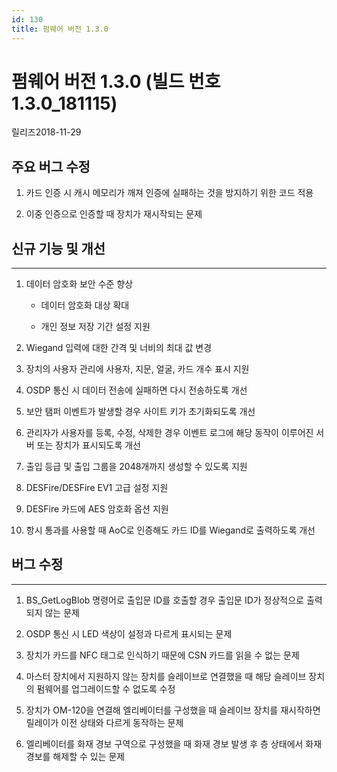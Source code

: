 ```yaml
---
id: 130
title: 펌웨어 버전 1.3.0
---
```


# 펌웨어 버전 1.3.0 (빌드 번호 1.3.0_181115)

릴리즈<Separator/>2018-11-29

## 주요 버그 수정

1. 카드 인증 시 캐시 메모리가 깨져 인증에 실패하는 것을 방지하기 위한 코드 적용

1. 이중 인증으로 인증할 때 장치가 재시작되는 문제

## 신규 기능 및 개선

---

1. 데이터 암호화 보안 수준 향상

    - 데이터 암호화 대상 확대

    - 개인 정보 저장 기간 설정 지원

1. Wiegand 입력에 대한 간격 및 너비의 최대 값 변경

1. 장치의 사용자 관리에 사용자, 지문, 얼굴, 카드 개수 표시 지원

1. OSDP 통신 시 데이터 전송에 실패하면 다시 전송하도록 개선

1. 보안 탬퍼 이벤트가 발생할 경우 사이트 키가 초기화되도록 개선

1. 관리자가 사용자를 등록, 수정, 삭제한 경우 이벤트 로그에 해당 동작이 이루어진 서버 또는 장치가 표시되도록 개선

1. 출입 등급 및 출입 그룹을 2048개까지 생성할 수 있도록 지원

1. DESFire/DESFire EV1 고급 설정 지원

1. DESFire 카드에 AES 암호화 옵션 지원

1. 항시 통과를 사용할 때 AoC로 인증해도 카드 ID를 Wiegand로 출력하도록 개선

## 버그 수정

---

<BugLists>

1. BS_GetLogBlob 명령어로 출입문 ID를 호출할 경우 출입문 ID가 정상적으로 출력되지 않는 문제

1. OSDP 통신 시 LED 색상이 설정과 다르게 표시되는 문제

1. 장치가 카드를 NFC 태그로 인식하기 때문에 CSN 카드를 읽을 수 없는 문제

1. 마스터 장치에서 지원하지 않는 장치를 슬레이브로 연결했을 때 해당 슬레이브 장치의 펌웨어를 업그레이드할 수 없도록 수정

1. 장치가 OM-120을 연결해 엘리베이터를 구성했을 때 슬레이브 장치를 재시작하면 릴레이가 이전 상태와 다르게 동작하는 문제

1. 엘리베이터를 화재 경보 구역으로 구성했을 때 화재 경보 발생 후 층 상태에서 화재 경보를 해제할 수 있는 문제

</BugLists>